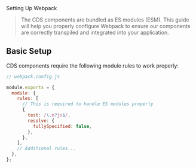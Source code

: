 
<Meta title="Getting Started/Webpack Config" />

<Unstyled>
<PageTemplate>
<HeadingTemplate>Setting Up Webpack</HeadingTemplate>

> The CDS components are bundled as ES modules (ESM). This guide will help you properly configure Webpack to ensure our components are correctly transpiled and integrated into your application.

## Basic Setup

CDS components require the following module rules to work properly:

```js
// webpack.config.js

module.exports = {
  module: {
    rules: [
      // This is required to handle ES modules properly
      {
        test: /\.m?js$/,
        resolve: {
          fullySpecified: false,
        },
      },
    ],
    // Additional rules...
  },
};
```

</PageTemplate>
</Unstyled>
